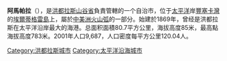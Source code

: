 {{Infobox settlement
|official_name          = 阿马帕拉
|other_name             = 
|native_name            = Amapala
|nickname               = 
|motto                  = 
|image_skyline          = Catedral de Amapala.JPG
|imagesize              = 
|image_caption          = 阿马帕拉的天主教堂
|image_flag             = 
|flag_size              = 
|image_seal             = 
|seal_size              = 
|image_shield           = 
|shield_size            =
|image_blank_emblem     =
|blank_emblem_size      =    =
|image_map              = 
|mapsize                = 
|map_caption            = 
|pushpin_map            = Honduras
|pushpin_label_position = 
|subdivision_type       = Country
|subdivision_name       = {{HON}}
|subdivision_type1      = [[Departments_of_Honduras|Departament]]
|subdivision_name1      = [[山谷省_(洪都拉斯)|山谷省]]
|subdivision_type2      = 
|subdivision_name2      = 
|government_type        =
|leader_title           = Mayor
|leader_name            = 
|leader_title1          =  <!-- for places with, say, both a mayor and a city manager -->
|leader_name1           =
|established_title      =  
|established_date       =  
|established_title2     =  <!-- Incorporated (town) -->
|established_date2      = 
|established_title3     =  
|established_date3      = 
|area_magnitude         = 
|unit_pref              = <!--Enter: Imperial, if Imperial (metric) is desired-->
|area_footnotes         = 
|area_total_km2         = 
|area_land_km2          = 75.2
|area_water_km2         = 
|area_total_sq_mi       = 
|area_land_sq_mi        = 
|area_water_sq_mi       = 
|area_water_percent     = 
|area_urban_km2         = 
|area_urban_sq_mi        = 
|area_metro_km2             = 
|area_metro_sq_mi        = 
|population_as_of       = 2015
|population_footnotes   =
|population_note        = 
|settlement_type        = Municipality<!--For Town or Village (Leave blank for the default City)-->
|population_total       = 12743
|population_density_km2     = auto
|population_density_sq_mi = 
|population_metro       =
|population_density_metro_km2 =
|population_density_metro_sq_mi =
|population_urban       = 2482
|population_density_urban_km2 =
|population_density_urban_mi2 =
|timezone               = 中美洲
|utc_offset             = −6
|utc_offset_DST         = 
|coordinates            = {{coord|13|17|32|N|87|39|14|W|region:HN|display=inline,title}}
|elevation_footnotes    =  <!--for references: use <ref> </ref> tags-->
|elevation_m              = 
|elevation_ft           = 
|postal_code_type       =  <!-- enter ZIP code, Postcode, Post code, Postal code... -->
|postal_code            =
|area_code              = 
|website                = 
|footnotes              = 
}}

'''阿馬帕拉'''（{{lang-es|Amapala}}），是[[洪都拉斯|洪都拉斯]][[山谷省_(洪都拉斯)|山谷省]]負責管轄的一个自治市，位于[[太平洋|太平洋]]岸[[豐塞卡灣|豐塞卡灣]]的[[埃爾蒂格雷島|埃爾蒂格雷島]]上，屬於[[中美洲火山弧|中美洲火山弧]]的一部分。始建於1869年，曾经是洪都拉斯在太平洋沿岸最大的海港。总面积面積80.7平方公里，海拔高度85米，最高點海拔高度783米。2001年人口9,687，人口密度每平方公里120.04人。

{{Honduras-geo-stub}}
[[Category:洪都拉斯城市|Category:洪都拉斯城市]]
[[Category:太平洋沿海城市|Category:太平洋沿海城市]]